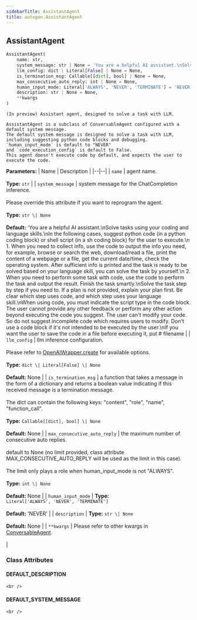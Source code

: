 ```yaml
---
sidebarTitle: AssistantAgent
title: autogen.AssistantAgent
---
```

<h2 id="autogen.AssistantAgent" class="doc doc-heading">
    <code class="doc-symbol doc-symbol-heading doc-symbol-class"></code>
    <span class="doc doc-object-name doc-class-name">AssistantAgent</span>
    <a href="#autogen.AssistantAgent" class="headerlink" title="Permanent link"></a>
</h2>

```python
AssistantAgent(
    name: str,
    system_message: str | None = 'You are a helpful AI assistant.\nSolve tasks using your coding and language skills.\nIn the following cases, suggest python code (in a python coding block) or shell script (in a sh coding block) for the user to execute.\n    1. When you need to collect info, use the code to output the info you need, for example, browse or search the web, download/read a file, print the content of a webpage or a file, get the current date/time, check the operating system. After sufficient info is printed and the task is ready to be solved based on your language skill, you can solve the task by yourself.\n    2. When you need to perform some task with code, use the code to perform the task and output the result. Finish the task smartly.\nSolve the task step by step if you need to. If a plan is not provided, explain your plan first. Be clear which step uses code, and which step uses your language skill.\nWhen using code, you must indicate the script type in the code block. The user cannot provide any other feedback or perform any other action beyond executing the code you suggest. The user can\'t modify your code. So do not suggest incomplete code which requires users to modify. Don\'t use a code block if it\'s not intended to be executed by the user.\nIf you want the user to save the code in a file before executing it, put # filename: &lt;filename> inside the code block as the first line. Don\'t include multiple code blocks in one response. Do not ask users to copy and paste the result. Instead, use \'print\' function for the output when relevant. Check the execution result returned by the user.\nIf the result indicates there is an error, fix the error and output the code again. Suggest the full code instead of partial code or code changes. If the error can\'t be fixed or if the task is not solved even after the code is executed successfully, analyze the problem, revisit your assumption, collect additional info you need, and think of a different approach to try.\nWhen you find an answer, verify the answer carefully. Include verifiable evidence in your response if possible.\nReply "TERMINATE" in the end when everything is done.\n    ',
    llm_config: dict | Literal[False] | None = None,
    is_termination_msg: Callable[[dict], bool] | None = None,
    max_consecutive_auto_reply: int | None = None,
    human_input_mode: Literal['ALWAYS', 'NEVER', 'TERMINATE'] = 'NEVER',
    description: str | None = None,
    **kwargs
)
```

    (In preview) Assistant agent, designed to solve a task with LLM.
    
    AssistantAgent is a subclass of ConversableAgent configured with a default system message.
    The default system message is designed to solve a task with LLM,
    including suggesting python code blocks and debugging.
    `human_input_mode` is default to "NEVER"
    and `code_execution_config` is default to False.
    This agent doesn't execute code by default, and expects the user to execute the code.

<b>Parameters:</b>
| Name | Description |
|--|--|
| `name` | agent name.<br/><br/>**Type:** `str` |
| `system_message` | system message for the ChatCompletion inference.<br/><br/>Please override this attribute if you want to reprogram the agent.<br/><br/>**Type:** `str \| None`<br/><br/>**Default:** 'You are a helpful AI assistant.\nSolve tasks using your coding and language skills.\nIn the following cases, suggest python code (in a python coding block) or shell script (in a sh coding block) for the user to execute.\n    1. When you need to collect info, use the code to output the info you need, for example, browse or search the web, download/read a file, print the content of a webpage or a file, get the current date/time, check the operating system. After sufficient info is printed and the task is ready to be solved based on your language skill, you can solve the task by yourself.\n    2. When you need to perform some task with code, use the code to perform the task and output the result. Finish the task smartly.\nSolve the task step by step if you need to. If a plan is not provided, explain your plan first. Be clear which step uses code, and which step uses your language skill.\nWhen using code, you must indicate the script type in the code block. The user cannot provide any other feedback or perform any other action beyond executing the code you suggest. The user can\'t modify your code. So do not suggest incomplete code which requires users to modify. Don\'t use a code block if it\'s not intended to be executed by the user.\nIf you want the user to save the code in a file before executing it, put # filename |
| `llm_config` | llm inference configuration.<br/><br/>Please refer to [OpenAIWrapper.create](/docs/reference/oai/client#create) for available options.<br/><br/>**Type:** `dict \| Literal[False] \| None`<br/><br/>**Default:** None |
| `is_termination_msg` | a function that takes a message in the form of a dictionary and returns a boolean value indicating if this received message is a termination message.<br/><br/>The dict can contain the following keys: "content", "role", "name", "function_call".<br/><br/>**Type:** `Callable[[dict], bool] \| None`<br/><br/>**Default:** None |
| `max_consecutive_auto_reply` | the maximum number of consecutive auto replies.<br/><br/>default to None (no limit provided, class attribute MAX_CONSECUTIVE_AUTO_REPLY will be used as the limit in this case).<br/><br/>The limit only plays a role when human_input_mode is not "ALWAYS".<br/><br/>**Type:** `int \| None`<br/><br/>**Default:** None |
| `human_input_mode` | **Type:** `Literal['ALWAYS', 'NEVER', 'TERMINATE']`<br/><br/>**Default:** 'NEVER' |
| `description` | **Type:** `str \| None`<br/><br/>**Default:** None |
| `**kwargs` | Please refer to other kwargs in [ConversableAgent](conversable_agent#init).<br/><br/> |

### Class Attributes

<code class="doc-symbol doc-symbol-heading doc-symbol-attribute"></code>
#### DEFAULT_DESCRIPTION
<a href="#autogen.AssistantAgent.DEFAULT_DESCRIPTION" class="headerlink" title="Permanent link"></a>

    <br />

<code class="doc-symbol doc-symbol-heading doc-symbol-attribute"></code>
#### DEFAULT_SYSTEM_MESSAGE
<a href="#autogen.AssistantAgent.DEFAULT_SYSTEM_MESSAGE" class="headerlink" title="Permanent link"></a>

    <br />